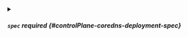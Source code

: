

<PartialLabels />


<PartialAnnotations />



<details className="config-field" data-expandable="true">
<summary>

##### `spec` <span className="config-field-required" data-required="false">required</span> <span className="config-field-type"></span> <span className="config-field-default"></span> <span className="config-field-enum"></span> {#controlPlane-coredns-deployment-spec}



</summary>

<PartialSpecreference />


</details>
